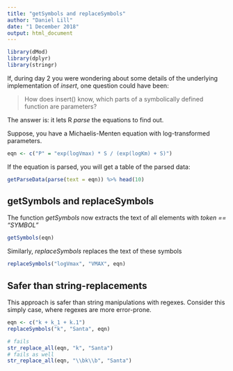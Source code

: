 ```yaml
---
title: "getSymbols and replaceSymbols"
author: "Daniel Lill"
date: "1 December 2018"
output: html_document
---
```


```r
library(dMod)
library(dplyr)
library(stringr)
```

If, during day 2 you were wondering about some details of the underlying implementation of *insert*, one question could have been:

> How does insert() know, which parts of a symbolically defined function are parameters?

The answer is: it lets R *parse* the equations to find out.

Suppose, you have a Michaelis-Menten equation with log-transformed parameters.
```r
eqn <- c("P" = "exp(logVmax) * S / (exp(logKm) + S)")
```

If the equation is parsed, you will get a table of the parsed data:
```r
getParseData(parse(text = eqn)) %>% head(10)
```

## getSymbols and replaceSymbols
The function *getSymbols* now extracts the text of all elements with *token == "SYMBOL"*
```r
getSymbols(eqn)
```

Similarly, *replaceSymbols* replaces the text of these symbols
```r
replaceSymbols("logVmax", "VMAX", eqn)
```


## Safer than string-replacements
This approach is safer than string manipulations with regexes. Consider this simply case, where regexes are more error-prone.
```r
eqn <- c("k + k_1 + k.1")
replaceSymbols("k", "Santa", eqn)

# fails
str_replace_all(eqn, "k", "Santa")
# fails as well
str_replace_all(eqn, "\\bk\\b", "Santa")
```











